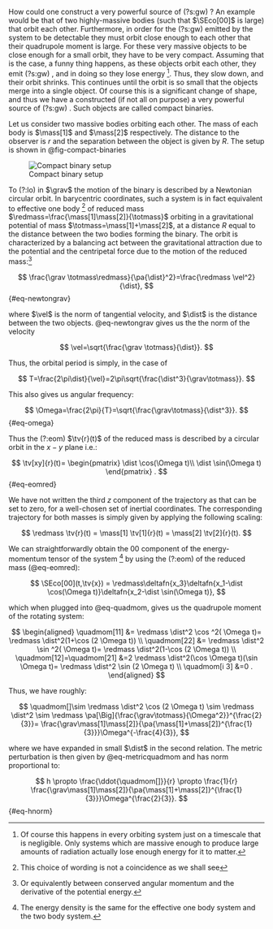 
How could one construct a very powerful source of (?s:gw) ? An example would be that of two highly-massive bodies (such that $\SEco[00]$ is large) that orbit each other. Furthermore, in order for the (?s:gw) emitted by the system to be detectable they must orbit close enough to each other that their quadrupole moment is large. For these very massive objects to be close enough for a small orbit, they have to be very compact. Assuming that is the case, a funny thing happens, as these objects orbit each other, they emit (?s:gw) , and in doing so they lose energy ^[Of course this happens in every orbiting system just on a timescale that is negligible. Only systems which are massive enough to produce large amounts of radiation actually lose enough energy for it to matter.]. Thus, they slow down, and their orbit shrinks. This continues until the orbit is so small that the objects merge into a single object. Of course this is a significant change of shape, and thus we have a constructed (if not all on purpose) a very powerful source of (?s:gw) . Such objects are called compact binaries.

Let us consider two massive bodies orbiting each other. The mass of each body is $\mass[1]$ and $\mass[2]$ respectively. The distance to the observer is $r$ and the separation between the object is given by $R$. The setup is shown in @fig-compact-binaries

::: {.column-margin}

![Compact binary setup](Compact%20binaries.png){#fig-compact-binaries}
:::


To (?:lo) in $\grav$ the motion of the binary is described by a Newtonian circular orbit. In barycentric coordinates, such a system is in fact equivalent to effective one body ^[This choice of wording is not a coincidence as we shall see] of reduced mass $\redmass=\frac{\mass[1]\mass[2]}{\totmass}$ orbiting in a gravitational potential of mass $\totmass=\mass[1]+\mass[2]$, at a distance $R$ equal to the distance between the two bodies forming the binary. The orbit is characterized by a balancing act between the gravitational attraction due to the potential and the centripetal force due to the motion of the reduced mass:^[Or equivalently between conserved angular momentum and the derivative of the potential energy.] 

$$
\frac{\grav \totmass\redmass}{\pa{\dist}^2}=\frac{\redmass \vel^2}{\dist},
$$ {#eq-newtongrav}

where $\vel$ is the norm of tangential velocity, and $\dist$ is the distance between the two objects. @eq-newtongrav gives us the the norm of the velocity

$$
\vel=\sqrt{\frac{\grav \totmass}{\dist}}.
$$

Thus, the orbital period is simply, in the case of 

$$
T=\frac{2\pi\dist}{\vel}=2\pi\sqrt{\frac{\dist^3}{\grav\totmass}}.
$$

This also gives us angular frequency:

$$  
\Omega=\frac{2\pi}{T}=\sqrt{\frac{\grav\totmass}{\dist^3}}.
$$ {#eq-omega}

Thus the (?:eom) $\tv{r}(t)$ of the reduced mass is described by a circular orbit in the $x-y$ plane i.e.:

$$
\tv[xy]{r}(t)= \begin{pmatrix} \dist \cos(\Omega t)\\ \dist \sin(\Omega t) \end{pmatrix} .
$$ {#eq-eomred}

We have not written the third $z$ component of the trajectory as that can be set to zero, for a well-chosen set of inertial coordinates. The corresponding trajectory for both masses is simply given by applying the following scaling:

$$
\redmass \tv{r}(t)  = \mass[1] \tv[1]{r}(t) = \mass[2] \tv[2]{r}(t).
$$ 


We can straightforwardly obtain the $00$ component of the energy-momentum tensor of the system ^[The energy density is the same for the effective one body system and the two body system.] by using the (?:eom) of the reduced mass (@eq-eomred):   

$$
\SEco[00](t,\tv{x}) = \redmass\deltafn{x_3}\deltafn{x_1-\dist \cos(\Omega t)}\deltafn{x_2-\dist \sin(\Omega t)},
$$


which when plugged into @eq-quadmom, gives us the quadrupole moment of the rotating system:


$$
\begin{aligned}
\quadmom[11] &= \redmass \dist^2 \cos ^2( \Omega t)= \redmass \dist^2(1+\cos (2 \Omega t)) \\
\quadmom[22] &= \redmass \dist^2 \sin ^2( \Omega t)= \redmass \dist^2(1-\cos (2 \Omega t)) \\
\quadmom[12]=\quadmom[21] &=2  \redmass \dist^2(\cos \Omega t)(\sin \Omega t)= \redmass \dist^2 \sin (2 \Omega t) \\
\quadmom[i 3] &=0 .
\end{aligned}
$$

Thus, we have roughly:

$$
\quadmom[]\sim \redmass \dist^2 \cos (2 \Omega  t) \sim \redmass \dist^2 \sim \redmass \pa[\Big]{\frac{\grav\totmass}{\Omega^2}}^{\frac{2}{3}}= \frac{\grav\mass[1]\mass[2]}{\pa{\mass[1]+\mass[2]}^{\frac{1}{3}}}\Omega^{-\frac{4}{3}},
$$

where we have expanded in small $\dist$ in the second relation. The metric perturbation is then given by @eq-metricquadmom and has norm proportional to:


$$
h \propto \frac{\ddot{\quadmom[]}}{r} \propto \frac{1}{r} \frac{\grav\mass[1]\mass[2]}{\pa{\mass[1]+\mass[2]}^{\frac{1}{3}}}\Omega^{\frac{2}{3}}.
$$ {#eq-hnorm}
